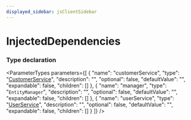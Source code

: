 ```yaml
---
displayed_sidebar: jsClientSidebar
---
```



# InjectedDependencies

### Type declaration

<ParameterTypes parameters={[
  {
    "name": "customerService",
    "type": "[CustomerService](../classes/internal.internal.CustomerService.mdx)",
    "description": "",
    "optional": false,
    "defaultValue": "",
    "expandable": false,
    "children": []
  },
  {
    "name": "manager",
    "type": "`EntityManager`",
    "description": "",
    "optional": false,
    "defaultValue": "",
    "expandable": false,
    "children": []
  },
  {
    "name": "userService",
    "type": "[UserService](../classes/internal.internal.UserService.mdx)",
    "description": "",
    "optional": false,
    "defaultValue": "",
    "expandable": false,
    "children": []
  }
]} />
